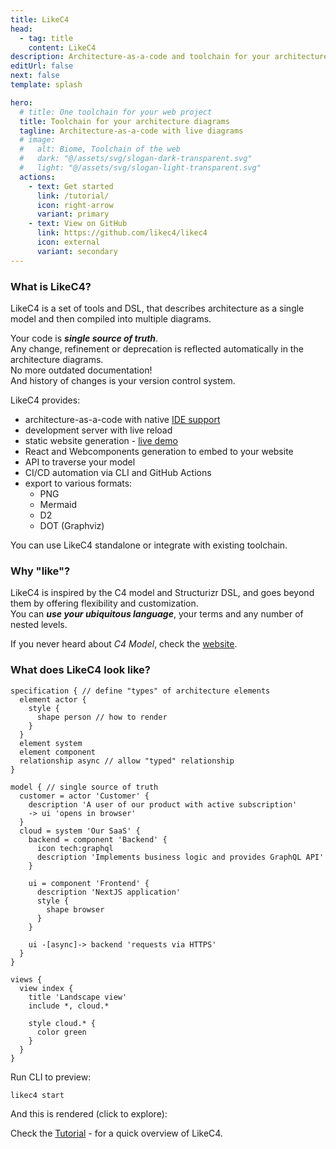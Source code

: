 ```yaml
---
title: LikeC4
head:
  - tag: title
    content: LikeC4
description: Architecture-as-a-code and toolchain for your architecture diagrams
editUrl: false
next: false
template: splash

hero:
  # title: One toolchain for your web project
  title: Toolchain for your architecture diagrams
  tagline: Architecture-as-a-code with live diagrams
  # image:
  #   alt: Biome, Toolchain of the web
  #   dark: "@/assets/svg/slogan-dark-transparent.svg"
  #   light: "@/assets/svg/slogan-light-transparent.svg"
  actions:
    - text: Get started
      link: /tutorial/
      icon: right-arrow
      variant: primary
    - text: View on GitHub
      link: https://github.com/likec4/likec4
      icon: external
      variant: secondary
---
```



### What is LikeC4?

LikeC4 is a set of tools and DSL, that describes architecture as a single model and then compiled into multiple diagrams.  

Your code is _**single source of truth**_.  
Any change, refinement or deprecation is reflected automatically in the architecture diagrams.  
No more outdated documentation!  
And history of changes is your version control system.

LikeC4 provides:

- architecture-as-a-code with native [IDE support](/tooling/vscode/)
- development server with live reload
- static website generation - <a href="https://template.likec4.dev/view/cloud" target='_blank'>live demo</a>
- React and Webcomponents generation to embed to your website
- API to traverse your model
- CI/CD automation via CLI and GitHub Actions
- export to various formats:
  - PNG
  - Mermaid
  - D2
  - DOT (Graphviz)

You can use LikeC4 standalone or integrate with existing toolchain.

### Why "like"?

LikeC4 is inspired by the C4 model and Structurizr DSL, and goes beyond them by offering flexibility and customization.   
You can _**use your ubiquitous language**_, your terms and any number of nested levels.  

If you never heard about _C4 Model_, check the <a href="https://c4model.com/" target='_blank'>website</a>.


### What does LikeC4 look like?

```likec4
specification { // define "types" of architecture elements
  element actor {
    style {
      shape person // how to render
    }
  }
  element system
  element component
  relationship async // allow "typed" relationship
}

model { // single source of truth
  customer = actor 'Customer' {
    description 'A user of our product with active subscription'
    -> ui 'opens in browser'
  }
  cloud = system 'Our SaaS' {
    backend = component 'Backend' {
      icon tech:graphql
      description 'Implements business logic and provides GraphQL API'
    }

    ui = component 'Frontend' {
      description 'NextJS application'
      style {
        shape browser
      }
    }

    ui -[async]-> backend 'requests via HTTPS'
  }
}

views {
  view index {
    title 'Landscape view'
    include *, cloud.*

    style cloud.* {
      color green
    }
  }
}
```

Run CLI to preview: 

```bash
likec4 start
```

And this is rendered (click to explore):

<LikeC4View viewId="index"/>

Check the [Tutorial](/tutorial/) - for a quick overview of LikeC4.


<FooterIndex/>
